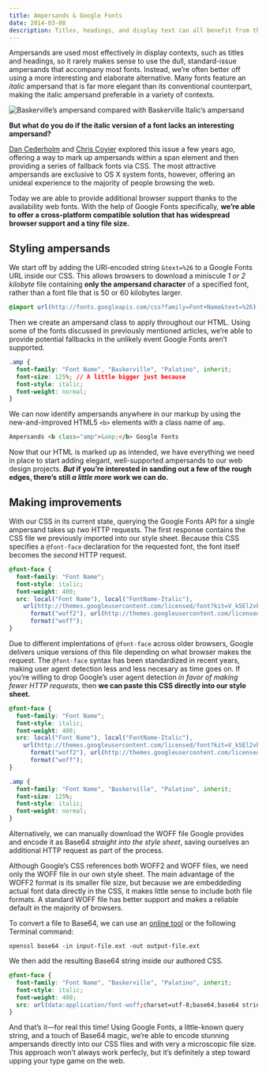 ```yaml
---
title: Ampersands & Google Fonts
date: 2014-03-08
description: Titles, headings, and display text can all benefit from the use of a well-placed ampersand. Today Google Fonts makes using beautiful ampersands on the web easier and more widely supported than ever before.
---
```


Ampersands are used most effectively in display contexts, such as titles and headings, so it rarely makes sense to use the dull, standard-issue ampersands that accompany most fonts. Instead, we’re often better off using a more interesting and elaborate alternative. Many fonts feature an _italic_ ampersand that is far more elegant than its conventional counterpart, making the italic ampersand preferable in a variety of contexts.

![Baskerville’s ampersand compared with Baskerville Italic’s ampersand](/images/ampersands-baskerville.svg)

**But what do you do if the italic version of a font lacks an interesting ampersand?**

[Dan Cederholm][simplebits-ampersand] and [Chris Coyier][csstricks-ampersand] explored this issue a few years ago, offering a way to mark up ampersands within a span element and then providing a series of fallback fonts via CSS. The most attractive ampersands are exclusive to OS X system fonts, however, offering an unideal experience to the majority of people browsing the web.

Today we are able to provide additional browser support thanks to the availability web fonts. With the help of Google Fonts specifically, **we’re able to offer a cross-platform compatible solution that has widespread browser support and a tiny file size.**

## Styling ampersands

We start off by adding the URI-encoded string `&text=%26` to a Google Fonts URL inside our CSS. This allows browsers to download a miniscule _1 or 2 kilobyte_ file containing **only the ampersand character** of a specified font, rather than a font file that is 50 or 60 kilobytes larger.

```css
@import url(http://fonts.googleapis.com/css?family=Font+Name&text=%26);
```

Then we create an ampersand class to apply throughout our HTML. Using some of the fonts discussed in previously mentioned articles, we’re able to provide potential fallbacks in the unlikely event Google Fonts aren’t supported.

```css
.amp {
  font-family: "Font Name", "Baskerville", "Palatino", inherit;
  font-size: 125%; // A little bigger just because
  font-style: italic;
  font-weight: normal;
}
```

We can now identify ampersands anywhere in our markup by using the new-and-improved HTML5 `<b>` elements with a class name of `amp`.

```html
Ampersands <b class="amp">&amp;</b> Google Fonts
```

Now that our HTML is marked up as intended, we have everything we need in place to start adding elegant, well-supported ampersands to our web design projects. **_But_ if you’re interested in sanding out a few of the rough edges, there’s still _a little more_ work we can do.**

## Making improvements

With our CSS in its current state, querying the Google Fonts API for a single ampersand takes up _two_ HTTP requests. The first response contains the CSS file we previously imported into our style sheet. Because this CSS specifies a `@font-face` declaration for the requested font, the font itself becomes the _second_ HTTP request.

```css
@font-face {
  font-family: "Font Name";
  font-style: italic;
  font-weight: 400;
  src: local("Font Name"), local("FontName-Italic"),
    url(http://themes.googleusercontent.com/licensed/font?kit=V_k5El2vkhx93NlGwmIB5Y3CqX6P7Jx8H90cFJ_LRto)
      format("woff2"), url(http://themes.googleusercontent.com/licensed/font?kit=p0-i_LrFh6jEfrY2wE1ZTo3CqX6P7Jx8H90cFJ_LRto)
      format("woff");
}
```

Due to different implentations of `@font-face` across older browsers, Google delivers unique versions of this file depending on what browser makes the request. The `@font-face` syntax has been standardized in recent years, making user agent detection less and less necesary as time goes on. If you’re willing to drop Google’s user agent detection _in favor of making fewer HTTP requests_, then **we can paste this CSS directly into our style sheet.**

```css
@font-face {
  font-family: "Font Name";
  font-style: italic;
  font-weight: 400;
  src: local("Font Name"), local("FontName-Italic"),
    url(http://themes.googleusercontent.com/licensed/font?kit=V_k5El2vkhx93NlGwmIB5Y3CqX6P7Jx8H90cFJ_LRto)
      format("woff2"), url(http://themes.googleusercontent.com/licensed/font?kit=p0-i_LrFh6jEfrY2wE1ZTo3CqX6P7Jx8H90cFJ_LRto)
      format("woff");
}

.amp {
  font-family: "Font Name", "Baskerville", "Palatino", inherit;
  font-size: 125%;
  font-style: italic;
  font-weight: normal;
}
```

Alternatively, we can manually download the WOFF file Google provides and encode it as Base64 _straight into the style sheet_, saving ourselves an additional HTTP request as part of the process.

Although Google’s CSS references both WOFF2 and WOFF files, we need only the WOFF file in our own style sheet. The main advantage of the WOFF2 format is its smaller file size, but because we are embeddeding actual font data directly in the CSS, it makes little sense to include both file formats. A standard WOFF file has better support and makes a reliable default in the majority of browsers.

To convert a file to Base64, we can use an [online tool][base64-encoder] or the following Terminal command:

```shell
openssl base64 -in input-file.ext -out output-file.ext
```

We then add the resulting Base64 string inside our authored CSS.

```css
@font-face {
  font-family: "Font Name", "Baskerville", "Palatino", inherit;
  font-style: italic;
  font-weight: 400;
  src: url(data:application/font-woff;charset=utf-8;base64,base64 string) format("woff");
}
```

And that’s it&mdash;for real this time! Using Google Fonts, a little-known query string, and a touch of Base64 magic, we’re able to encode stunning ampersands directly into our CSS files and with very a microscopic file size. This approach won’t always work perfecly, but it’s definitely a step toward upping your type game on the web.

[base64-encoder]: http://www.motobit.com/util/base64-decoder-encoder.asp
[caniuse-woff]: http://caniuse.com/#search=woff
[codepen-ampersands]: http://codepen.io/johndjameson/full/qzmFf
[csstricks-ampersand]: http://css-tricks.com/using-the-best-ampersand-available/
[jessicahische-type]: http://jessicahische.is/talkingtype
[simplebits-ampersand]: http://simplebits.com/notebook/2008/08/14/ampersands-2/

